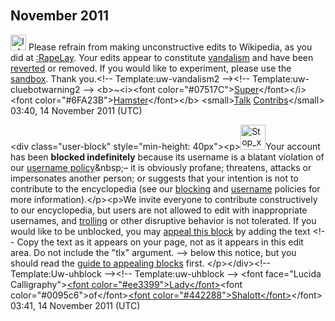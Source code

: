 <article id="33742274" title=User talk:Fagballs69>
	<talkpage id="33742274" title="User talk:Fagballs69">
== November 2011 ==
[[File:Information.svg|25px|alt=|link=]] Please refrain from making unconstructive edits to Wikipedia, as you did at [[:RapeLay]]. Your edits appear to constitute [[Wikipedia:Vandalism|vandalism]] and have been [[Help:Reverting|reverted]] or removed. If you would like to experiment, please use the [[Wikipedia:Sandbox|sandbox]]. Thank you.&lt;!-- Template:uw-vandalism2 --&gt;&lt;!-- Template:uw-cluebotwarning2 --&gt; &lt;b&gt;~&lt;i&gt;&lt;font color=&quot;#07517C&quot;&gt;[[User:SuperHamster|Super]]&lt;/font&gt;&lt;/i&gt;&lt;font color=&quot;#6FA23B&quot;&gt;[[User:SuperHamster|Hamster]]&lt;/font&gt;&lt;/b&gt; &lt;small&gt;[[User talk:SuperHamster|Talk]] [[Special:Contributions/SuperHamster|Contribs]]&lt;/small&gt; 03:40, 14 November 2011 (UTC)

&lt;div class=&quot;user-block&quot; style=&quot;min-height: 40px&quot;&gt;&lt;p&gt;[[File:Stop x nuvola.svg|left|40px|alt=|link=]]Your account has been '''blocked indefinitely''' because its username is a blatant violation of our [[Wikipedia:Username policy|username policy]]&amp;nbsp;– it is obviously profane; threatens, attacks or impersonates another person; or suggests that your intention is not to contribute to the encyclopedia (see our [[Wikipedia:Blocking policy|blocking]] and [[Wikipedia:Username|username]] policies for more information).&lt;/p&gt;&lt;p&gt;We invite everyone to contribute constructively to our encyclopedia, but users are not allowed to edit with inappropriate usernames, and [[Internet trolling|trolling]] or other disruptive behavior is not tolerated. If you would like to be unblocked, you may [[Wikipedia:Appealing a block|appeal this block]] by adding the text &lt;!-- Copy the text as it appears on your page, not as it appears in this edit area. Do not include the &quot;tlx&quot; argument. --&gt;{{tlx|unblock|2=reason=''Your reason here &amp;#126;&amp;#126;&amp;#126;&amp;#126;''}} below this notice, but you should read the [[Wikipedia:Guide to appealing blocks|guide to appealing blocks]] first. &lt;/p&gt;&lt;/div&gt;&lt;!-- Template:Uw-uhblock --&gt;[[Category:Wikipedians who are indefinitely blocked for a violation of the username policy|{{PAGENAME}}]]{{z13}}&lt;!-- Template:uw-uhblock --&gt; &lt;font face=&quot;Lucida Calligraphy&quot;&gt;[[User:LadyofShalott|&lt;font color=&quot;#ee3399&quot;&gt;Lady&lt;/font&gt;]]&lt;font color=&quot;#0095c6&quot;&gt;of&lt;/font&gt;[[User_Talk:LadyofShalott|&lt;font color=&quot;#442288&quot;&gt;Shalott&lt;/font&gt;]]&lt;/font&gt; 03:41, 14 November 2011 (UTC)
	</talkpage>
</article>